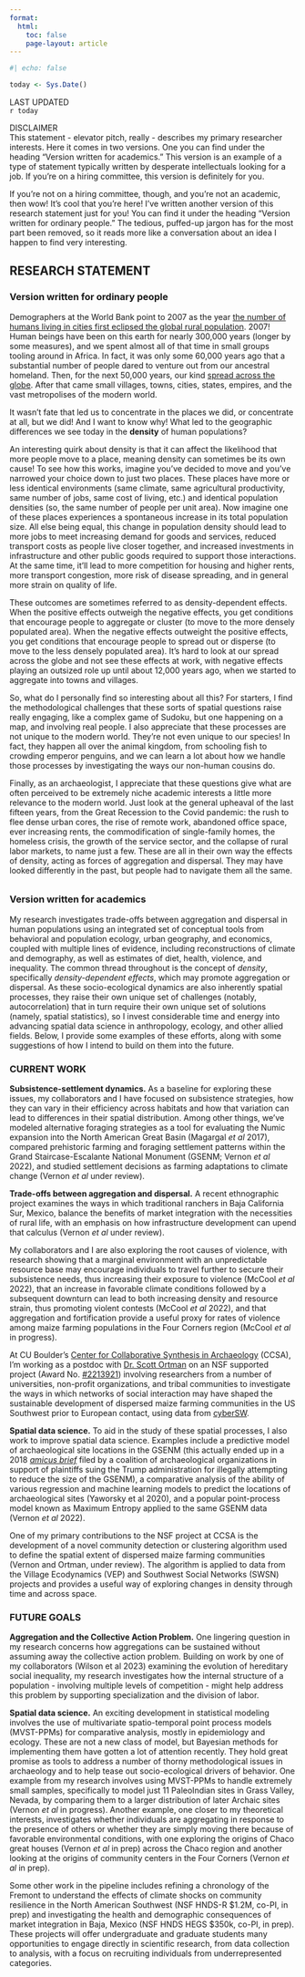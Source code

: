 ```yaml
---
format:
  html:
    toc: false
    page-layout: article
---
```


```r
#| echo: false

today <- Sys.Date()

```

:::{.small .text-muted}
LAST UPDATED  
`r today`

DISCLAIMER  
This statement - elevator pitch, really - describes my primary researcher interests. Here it comes in two versions. One you can find under the heading "Version written for academics." This version is an example of a type of statement typically written by desperate intellectuals looking for a job. If you're on a hiring committee, this version is definitely for you.  

If you're not on a hiring committee, though, and you're not an academic, then wow! It's cool that you're here! I've written another version of this research statement just for you! You can find it under the heading "Version written for ordinary people." The tedious, puffed-up jargon has for the most part been removed, so it reads more like a conversation about an idea I happen to find very interesting.  
:::

## RESEARCH STATEMENT 

### [Version written for ordinary people]{.kobe}  

Demographers at the World Bank point to 2007 as the year [the number of humans living in cities first eclipsed the global rural population](https://ourworldindata.org/grapher/urban-and-rural-population?time=1960..latest). 2007! Human beings have been on this earth for nearly 300,000 years (longer by some measures), and we spent almost all of that time in small groups tooling around in Africa. In fact, it was only some 60,000 years ago that a substantial number of people dared to venture out from our ancestral homeland. Then, for the next 50,000 years, our kind [spread across the globe](https://www.pnas.org/doi/full/10.1073/pnas.1209494109). After that came small villages, towns, cities, states, empires, and the vast metropolises of the modern world. 

It wasn't fate that led us to concentrate in the places we did, or concentrate at all, but we did! And I want to know why! What led to the geographic differences we see today in the **density** of human populations?

An interesting quirk about density is that it can affect the likelihood that more people move to a place, meaning density can sometimes be its own cause! To see how this works, imagine you've decided to move and you've narrowed your choice down to just two places. These places have more or less identical environments (same climate, same agricultural productivity, same number of jobs, same cost of living, etc.) and identical population densities (so, the same number of people per unit area). Now imagine one of these places experiences a spontaneous increase in its total population size. All else being equal, this change in population density should lead to more jobs to meet increasing demand for goods and services, reduced transport costs as people live closer together, and increased investments in infrastructure and other public goods required to support those interactions. At the same time, it'll lead to more competition for housing and higher rents, more transport congestion, more risk of disease spreading, and in general more strain on quality of life.  

These outcomes are sometimes referred to as density-dependent effects. When the positive effects outweigh the negative effects, you get conditions that encourage people to aggregate or cluster (to move to the more densely populated area). When the negative effects outweight the positive effects, you get conditions that encourage people to spread out or disperse (to move to the less densely populated area). It's hard to look at our spread across the globe and not see these effects at work, with negative effects playing an outsized role up until about 12,000 years ago, when we started to aggregate into towns and villages. 

So, what do I personally find so interesting about all this? For starters, I find the methodological challenges that these sorts of spatial questions raise really engaging, like a complex game of Sudoku, but one happening on a map, and involving real people. I also appreciate that these processes are not unique to the modern world. They're not even unique to our species! In fact, they happen all over the animal kingdom, from schooling fish to crowding emperor penguins, and we can learn a lot about how we handle those processes by investigating the ways our non-human cousins do. 

Finally, as an archaeologist, I appreciate that these questions give what are often perceived to be extremely niche academic interests a little more relevance to the modern world. Just look at the general upheaval of the last fifteen years, from the Great Recession to the Covid pandemic: the rush to flee dense urban cores, the rise of remote work, abandoned office space, ever increasing rents, the commodification of single-family homes, the homeless crisis, the growth of the service sector, and the collapse of rural labor markets, to name just a few. These are all in their own way the effects of density, acting as forces of aggregation and dispersal. They may have looked differently in the past, but people had to navigate them all the same.  

### [Version written for academics]{.kobe} {style="margin-top: 2em;"}  

My research investigates trade-offs between aggregation and dispersal in human populations using an integrated set of conceptual tools from behavioral and population ecology, urban geography, and economics, coupled with multiple lines of evidence, including reconstructions of climate and demography, as well as estimates of diet, health, violence, and inequality. The common thread throughout is the concept of *density*, specifically *density-dependent effects*, which may promote aggregation or dispersal. As these socio-ecological dynamics are also inherently spatial processes, they raise their own unique set of challenges (notably, autocorrelation) that in turn require their own unique set of solutions (namely, spatial statistics), so I invest considerable time and energy into advancing spatial data science in anthropology, ecology, and other allied fields. Below, I provide some examples of these efforts, along with some suggestions of how I intend to build on them into the future.  

### CURRENT WORK

**Subsistence-settlement dynamics.** As a baseline for exploring these issues, my collaborators and I have focused on subsistence strategies, how they can vary in their efficiency across habitats and how that variation can lead to differences in their spatial distribution. Among other things, we've modeled alternative foraging strategies as a tool for evaluating the Numic expansion into the North American Great Basin (Magargal *et al* 2017), compared prehistoric farming and foraging settlement patterns within the Grand Staircase-Escalante National Monument (GSENM; Vernon *et al* 2022), and studied settlement decisions as farming adaptations to climate change (Vernon *et al* under review).  

**Trade-offs between aggregation and dispersal.** A recent ethnographic project examines the ways in which traditional ranchers in Baja California Sur, Mexico, balance the benefits of market integration with the necessities of rural life, with an emphasis on how infrastructure development can upend that calculus (Vernon *et al* under review).  

My collaborators and I are also exploring the root causes of violence, with research showing that a marginal environment with an unpredictable resource base may encourage individuals to travel further to secure their subsistence needs, thus increasing their exposure to violence (McCool *et al* 2022), that an increase in favorable climate conditions followed by a subsequent downturn can lead to both increasing density and resource strain, thus promoting violent contests (McCool *et al* 2022), and that aggregation and fortification provide a useful proxy for rates of violence among maize farming populations in the Four Corners region (McCool *et al* in progress).  

At CU Boulder's [Center for Collaborative Synthesis in Archaeology](https://ibsweb.colorado.edu/archaeology/) (CCSA), I'm working as a postdoc with [Dr. Scott Ortman](https://ibsweb.colorado.edu/archaeology/people/scott-ortman/) on an NSF supported project (Award No. [#2213921](https://www.nsf.gov/awardsearch/showAward?AWD_ID=2213921)) involving researchers from a number of universities, non-profit organizations, and tribal communities to investigate the ways in which networks of social interaction may have shaped the sustainable development of dispersed maize farming communities in the US Southwest prior to European contact, using data from [cyberSW](https://cybersw.org/).

**Spatial data science.** To aid in the study of these spatial processes, I also work to improve spatial data science. Examples include a predictive model of archaeological site locations in the GSENM (this actually ended up in a 2018 [*amicus brief*](http://s3.amazonaws.com/rdcms-aaa/files/production/public/BearsEarsAmicus.pdf) filed by a coalition of archaeological organizations in support of plaintiffs suing the Trump administration for illegally attempting to reduce the size of the GSENM), a comparative analysis of the ability of various regression and machine learning models to predict the locations of archaeological sites (Yaworsky et al 2020), and a popular point-process model known as Maximum Entropy applied to the same GSENM data (Vernon *et al* 2022).  

One of my primary contributions to the NSF project at CCSA is the development of a novel community detection or clustering algorithm used to define the spatial extent of dispersed maize farming communities (Vernon and Ortman, under review). The algorithm is applied to data from the Village Ecodynamics (VEP) and Southwest Social Networks (SWSN) projects and provides a useful way of exploring changes in density through time and across space.  

### FUTURE GOALS

**Aggregation and the Collective Action Problem.** One lingering question in my research concerns how aggregations can be sustained without assuming away the collective action problem. Building on work by one of my collaborators (Wilson et al 2023) examining the evolution of hereditary social inequality, my research investigates how the internal structure of a population - involving multiple levels of competition - might help address this problem by supporting specialization and the division of labor. 

**Spatial data science.** An exciting development in statistical modeling involves the use of multivariate spatio-temporal point process models (MVST-PPMs) for comparative analysis, mostly in epidemiology and ecology. These are not a new class of model, but Bayesian methods for implementing them have gotten a lot of attention recently. They hold great promise as tools to address a number of thorny methodological issues in archaeology and to help tease out socio-ecological drivers of behavior. One example from my research involves using MVST-PPMs to handle extremely small samples, specifically to model just 11 PaleoIndian sites in Grass Valley, Nevada, by comparing them to a larger distribution of later Archaic sites (Vernon *et al* in progress). Another example, one closer to my theoretical interests, investigates whether individuals are aggregating in response to the presence of others or whether they are simply moving there because of favorable environmental conditions, with one exploring the origins of Chaco great houses (Vernon *et al* in prep) across the Chaco region and another looking at the origins of community centers in the Four Corners (Vernon *et al* in prep).  

Some other work in the pipeline includes refining a chronology of the Fremont to understand the effects of climate shocks on community resilience in the North American Southwest (NSF HNDS-R \$1.2M, co-PI, in prep) and investigating the health and demographic consequences of market integration in Baja, Mexico (NSF HNDS HEGS \$350k, co-PI, in prep). These projects will offer undergraduate and graduate students many opportunities to engage directly in scientific research, from data collection to analysis, with a focus on recruiting individuals from underrepresented categories.    
